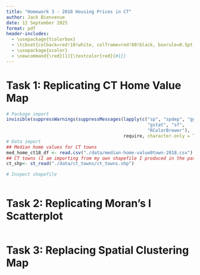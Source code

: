 ```yaml
---
title: "Homework 3 - 2018 Housing Prices in CT"
author: Jack Bienvenue
date: 12 September 2025
format: pdf
header-includes:
  - \usepackage{tcolorbox}
  - \tcbset{colback=red!10!white, colframe=red!80!black, boxrule=0.5pt, arc=3pt, left=6pt, right=6pt, top=6pt, bottom=6pt}
  - \usepackage{xcolor}
  - \newcommand{\red}[1]{\textcolor{red}{#1}}
---
```


# Task 1: Replicating CT Home Value Map

```r
# Package import
invisible(suppressWarnings(suppressMessages(lapply(c("sp", "spdep", "ggplot2",
                                                     "gstat", "sf", 
                                                     "RColorBrewer"), 
                                            require, character.only = TRUE))))
# Data import
## Median home values for CT towns
med_home_ct18_df <- read.csv("./data/median-home-value0town-2018.csv")
## CT towns (I am importing from my own shapefile I produced in the past)
ct_shp<- st_read("./data/ct_towns/ct_towns.shp")

# Inspect shapefile

```

```r

```



```{=tex}
\centering{\red{Question: What can you say about the home values in CT?}}

\begin{tcolorbox}
I
\end{tcolorbox}
```

# Task 2: Replicating Moran's I Scatterplot

```r

```

```{=tex}
\centering{\red{Question: What can you say about the spatial autocorrelation of home values in CT?}}

\begin{tcolorbox}
I
\end{tcolorbox}
```

# Task 3: Replacing Spatial Clustering Map

```r

```

```{=tex}
\centering{\red{Question: What can you say about the spatial clustering of housing prices in CT? Why do
High–High clusters appear in the southwest part of the state?}}

\begin{tcolorbox}
The clustering as shown illuminates the fact that some towns of Southwestern Connecticut---in particular, a subset of Fairfield County's towns---have high average home values, and their neighboring towns do as well.

We notice an absence of the other cluster types.
\end{tcolorbox}
```